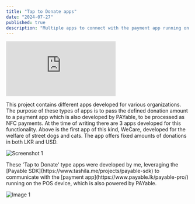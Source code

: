 ```yaml
---
title: "Tap to Donate apps"
date: "2024-07-27"
published: true
description: "Multiple apps to connect with the payment app running on handheld POS devices, developed while working at PAYable (Pvt) Ltd."
---
```


<iframe
    src="https://www.instagram.com/reel/C9nRKTioA84/embed"
    className="w-full aspect-[4/5] flex-shrink-0"
    frameBorder="0"
    scrolling="no"
></iframe>


This project contains different apps developed for various organizations. The purpose of these types of apps is to pass the defined donation amount to a payment app which is also developed by
PAYable, to be processed as NFC payments. At the time of writing there are 3 apps developed for this functionality. Above is the first app of this kind, WeCare, developed for the welfare of
street dogs and cats. The app offers fixed amounts of donations in both LKR and USD.


<div className="flex flex-col md:flex-row md:items-start md:space-x-4 space-y-4 md:space-y-0">
    <img
        src="https://i.imgur.com/4HMKigV.png"
        alt="Screenshot 1"
        className="w-[300px] flex-shrink-0"
    />
    <p>
        <p/>
        These 'Tap to Donate' type apps were developed by me, leveraging the [Payable SDK](https://www.tashila.me/projects/payable-sdk)
        to communicate with the [payment app](https://www.payable.lk/payable-pro/) running on the POS device, which is also powered by PAYable.
    </p>
</div>

<div className="flex space-x-4">
    <img src="https://i.imgur.com/iSzeAEu.png" alt="Image 1"/>
</div>
